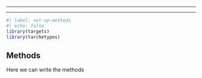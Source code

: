 ------------------------------------------------------------------------

------------------------------------------------------------------------

```r
#| label: set-up-methods
#| echo: false
library(targets)
library(tarchetypes)

```

## Methods

Here we can write the methods